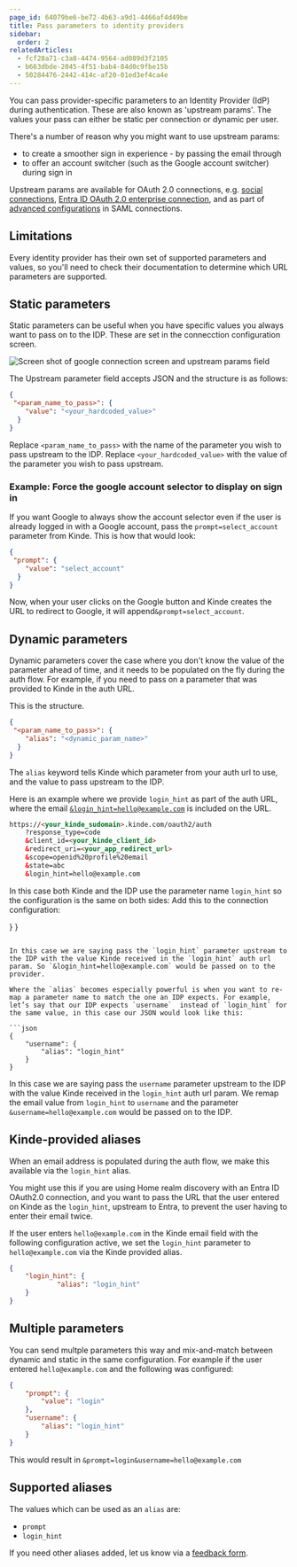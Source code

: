 ```yaml
---
page_id: 64079be6-be72-4b63-a9d1-4466af4d49be
title: Pass parameters to identity providers
sidebar:
  order: 2
relatedArticles:
  - fcf28a71-c3a8-4474-9564-ad089d3f2105
  - b663dbde-2045-4f51-bab4-84d0c9fbe15b
  - 50284476-2442-414c-af20-01ed3ef4ca4e
---
```


You can pass provider-specific parameters to an Identity Provider (IdP) during authentication. These are also known as 'upstream params'. The values your pass can either be static per connection or dynamic per user.

There's a number of reason why you might want to use upstream params:
- to create a smoother sign in experience - by passing the email through
- to offer an account switcher (such as the Google account switcher) during sign in

Upstream params are available for OAuth 2.0 connections, e.g. [social connections](/authenticate/social-sign-in/add-social-sign-in/), [Entra ID OAuth 2.0 enterprise connection](/authenticate/enterprise-connections/azure/), and as part of [advanced configurations](/authenticate/enterprise-connections/advanced-saml-configurations/) in SAML connections. 

## Limitations

Every identity provider has their own set of supported parameters and values, so you'll need to check their documentation to determine which URL parameters are supported.

## Static parameters

Static parameters can be useful when you have specific values you always want to pass on to the IDP. These are set in the connecction configuration screen.

![Screen shot of google connection screen and upstream params field](https://imagedelivery.net/skPPZTHzSlcslvHjesZQcQ/3fa86bd8-9005-4022-7118-fc93ce4f4a00/public)

The Upstream parameter field accepts JSON and the structure is as follows:

```json
{
 "<param_name_to_pass>": {
    "value": "<your_hardcoded_value>"
  }
}

```

Replace `<param_name_to_pass>` with the name of the parameter you wish to pass upstream to the IDP.
Replace `<your_hardcoded_value>` with the value of the parameter you wish to pass upstream.

### Example: Force the google account selector to display on sign in

If you want Google to always show the account selector even if the user is already logged in with a Google account, pass the `prompt=select_account` parameter from Kinde. 
This is how that would look:

```json
{
 "prompt": {
    "value": "select_account"
  }
}

```

Now, when your user clicks on the Google button and Kinde creates the URL to redirect to Google, it will append`&prompt=select_account`.

## Dynamic parameters

Dynamic parameters cover the case where you don't know the value of the parameter ahead of time, and it needs to be populated on the fly during the auth flow. For example, if you need to pass on a parameter that was provided to Kinde in the auth URL.

This is the structure.

```json
{
 "<param_name_to_pass>": {
    "alias": "<dynamic_param_name>"
  }
}

```

The `alias` keyword tells Kinde which parameter from your auth url to use, and the value to pass upstream to the IDP.

Here is an example where we provide `login_hint` as part of the auth URL, where the email [`&login_hint=hello@example.com`](mailto:&login_hint=hello@example.com) is included on the URL.

```html
https://<your_kinde_sudomain>.kinde.com/oauth2/auth
	?response_type=code
	&client_id=<your_kinde_client_id>
	&redirect_uri=<your_app_redirect_url>
	&scope=openid%20profile%20email
	&state=abc
	&login_hint=hello@example.com
```

In this case both Kinde and the IDP use the parameter name `login_hint` so the configuration is the same on both sides:
Add this to the connection configuration:

  }
}

```

In this case we are saying pass the `login_hint` parameter upstream to the IDP with the value Kinde received in the `login_hint` auth url param. So `&login_hint=hello@example.com` would be passed on to the provider.

Where the `alias` becomes especially powerful is when you want to re-map a parameter name to match the one an IDP expects. For example, let’s say that our IDP expects `username`  instead of `login_hint` for the same value, in this case our JSON would look like this:

```json
{
	"username": {
		"alias": "login_hint"
	}
}
```

In this case we are saying pass the `username` parameter upstream to the IDP with the value Kinde received in the `login_hint` auth url param. We remap the email value from `login_hint` to `username` and the parameter `&username=hello@example.com` would be passed on to the IDP.

## Kinde-provided aliases

When an email address is populated during the auth flow, we make this available via the `login_hint` alias.

You might use this if you are using Home realm discovery with an Entra ID OAuth2.0 connection, and you want to pass the URL that the user entered on Kinde as the `login_hint`, upstream to Entra, to prevent the user having to enter their email twice.

If the user enters `hello@example.com` in the Kinde email field with the following configuration active, we set the `login_hint` parameter to `hello@example.com` via the Kinde provided alias.

```json
{
	"login_hint": {
			"alias": "login_hint"
	}
}
```

## Multiple parameters

You can send multple parameters this way and mix-and-match between dynamic and static in the same configuration. For example if the user entered `hello@example.com` and the following was configured:

```json
{
	"prompt": {
		"value": "login"
	},
	"username": {
		"alias": "login_hint"
	}
}

```

This would result in `&prompt=login&username=hello@example.com`

## Supported aliases

The values which can be used as an `alias` are:

- `prompt`
- `login_hint`

If you need other aliases added, let us know via a [feedback form](https://updates.kinde.com/).
